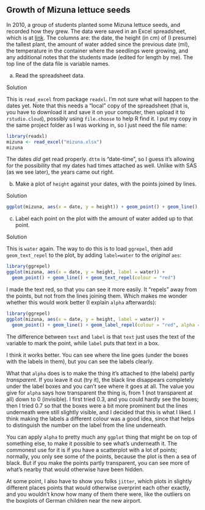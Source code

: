 ##  Growth of Mizuna lettuce seeds


 In 2010, a group of students planted some Mizuna lettuce
seeds, and recorded how they grew. The data were saved in an Excel
spreadsheet, which is at
[link](http://www.utsc.utoronto.ca/~butler/c32/mizuna.xlsx). The columns
are: the date, the height (in cm) of (I presume) the tallest plant,
the amount of water added since the previous date (ml), the
temperature in the container where the seedlings were growing, and any
additional notes that the students made (edited for length by me). The
top line of the data file is variable names.



(a) Read the
spreadsheet data.


Solution


This is `read_excel` from package `readxl`. I'm
not sure what will happen to the dates yet. Note that this needs
a "local" copy of the spreadsheet (that is, you have to
download it and save it on your computer, then upload it to
`rstudio.cloud`), possibly using `file.choose` to
help R find it. I put my copy in the same project folder as I was
working in, so I just need the file name:
```r
library(readxl)
mizuna <- read_excel("mizuna.xlsx")
mizuna
```

     

The dates *did* get read properly. `dttm` is
"date-time", so I guess it's allowing for the possibility that my
dates had times attached as well. Unlike with SAS (as we see later),
the years came out right.



(b) Make a plot of `height` against your
dates, with the points joined by lines.


Solution


```r
ggplot(mizuna, aes(x = date, y = height)) + geom_point() + geom_line()
```

       



(c) Label each point on the plot with the
amount of water added up to that point.


Solution


This is `water` again. The way to do this is to load
`ggrepel`, then add `geom_text_repel` to the
plot, by adding `label=water` to the *original*
`aes`:
```r
library(ggrepel)
ggplot(mizuna, aes(x = date, y = height, label = water)) +
  geom_point() + geom_line() + geom_text_repel(colour = "red")
```

 

I made the text red, so that you can see it more easily. It "repels"
away from the points, but not from the lines joining them. Which makes
me wonder whether this would work better (I explain `alpha` afterwards):

```r
library(ggrepel)
ggplot(mizuna, aes(x = date, y = height, label = water)) +
  geom_point() + geom_line() + geom_label_repel(colour = "red", alpha = 0.7)
```

 

The difference between `text` and `label` is that
`text` just uses the text of the variable to mark the point,
while `label` puts that text in a box.

I think it works better. You can see where the line goes (under the boxes with
the labels in them), but you can see the labels clearly.

What that `alpha` does is to make the thing it's attached to
(the labels) partly *transparent*. If you leave it out (try it),
the black line disappears completely under the label boxes and you
can't see where it goes at all. The value you give for `alpha`
says how transparent the thing is, from 1 (not transparent at all)
down to 0 (invisible). I first tried 0.3, and you could hardly see the
boxes; then I tried 0.7 so that the boxes were a bit more
prominent but the lines underneath were still slightly visible, and I
decided that this is what I liked. I think making the labels a
different colour was a good idea, since that helps to distinguish the
number on the label from the line underneath.

You can apply `alpha` to pretty much any `ggplot` thing
that might be on top of something else, to make it possible to see
what's underneath it. The commonest use for it is if you have a
scatterplot with a lot of points; normally, you only see some of the
points, because the plot is then a sea of black. But if you make the
points partly transparent, you can see more of what's nearby that
would otherwise have been hidden. 

At some point, I also have to show
you folks `jitter`, which plots in slightly different places
points that would otherwise overprint each other exactly, and you
wouldn't know how many of them there were, like the outliers on the
boxplots of German children near the new airport.




